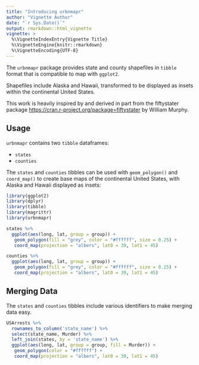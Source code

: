 ```yaml
---
title: "Introducing urbnmapr"
author: "Vignette Author"
date: "`r Sys.Date()`"
output: rmarkdown::html_vignette
vignette: >
  %\VignetteIndexEntry{Vignette Title}
  %\VignetteEngine{knitr::rmarkdown}
  %\VignetteEncoding{UTF-8}
---
```


The `urbnmapr` package provides state and county shapefiles in `tibble` format 
that is compatible to map with `ggplot2`. 

Shapefiles include Alaska and Hawaii, transformed to be displayed as insets 
within the continental United States.

This work is heavily inspired by and derived in part from the fiftystater 
package <https://cran.r-project.org/package=fiftystater> by William Murphy.

## Usage

`urbnmapr` contains two `tibble` dataframes:

  - `states`
  - `counties`

The `states` and `counties` tibbles can be used with `geom_polygon()` and 
`coord_map()` to create base maps of the continental United States, with Alaska 
and Hawaii displayed as insets:

```r
library(ggplot2)
library(dplyr)
library(tibble)
library(magrittr)
library(urbnmapr)

states %>%
  ggplot(aes(long, lat, group = group)) +
   geom_polygon(fill = "grey", color = "#ffffff", size = 0.25) +
   coord_map(projection = "albers", lat0 = 39, lat1 = 45)
```

```r
counties %>%
  ggplot(aes(long, lat, group = group)) +
   geom_polygon(fill = "grey", color = "#ffffff", size = 0.25) +
   coord_map(projection = "albers", lat0 = 39, lat1 = 45)
```

## Merging Data

The `states` and `counties` tibbles include various identifiers to make merging 
data easy.

```r
USArrests %>%
  rownames_to_column('state_name') %>%
  select(state_name, Murder) %>%
  left_join(states, by = 'state_name') %>%
  ggplot(aes(long, lat, group = group, fill = Murder)) +
   geom_polygon(color = "#ffffff") +
   coord_map(projection = "albers", lat0 = 39, lat1 = 45)
```

